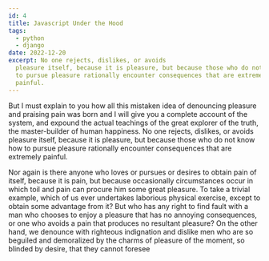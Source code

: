 ```yaml
---
id: 4
title: Javascript Under the Hood
tags:
  - python
  - django
date: 2022-12-20
excerpt: No one rejects, dislikes, or avoids
  pleasure itself, because it is pleasure, but because those who do not know how
  to pursue pleasure rationally encounter consequences that are extremely
  painful.
---
```


<article className="prose">
<p>
  But I must explain to you how all this mistaken idea of denouncing pleasure
  and praising pain was born and I will give you a complete account of the
  system, and expound the actual teachings of the great explorer of the truth,
  the master-builder of human happiness. No one rejects, dislikes, or avoids
  pleasure itself, because it is pleasure, but because those who do not know how
  to pursue pleasure rationally encounter consequences that are extremely
  painful.
</p>

<p>
  Nor again is there anyone who loves or pursues or desires to obtain pain of
  itself, because it is pain, but because occasionally circumstances occur in
  which toil and pain can procure him some great pleasure. To take a trivial
  example, which of us ever undertakes laborious physical exercise, except to
  obtain some advantage from it? But who has any right to find fault with a man
  who chooses to enjoy a pleasure that has no annoying consequences, or one who
  avoids a pain that produces no resultant pleasure? On the other hand, we
  denounce with righteous indignation and dislike men who are so beguiled and
  demoralized by the charms of pleasure of the moment, so blinded by desire,
  that they cannot foresee
</p>
</article>
